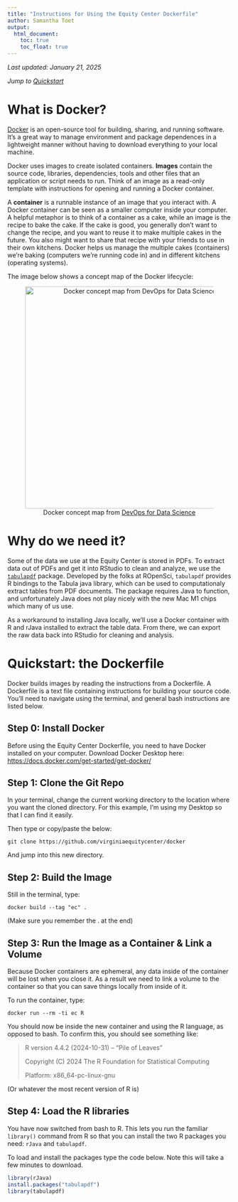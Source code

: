 ```yaml
---
title: "Instructions for Using the Equity Center Dockerfile"
author: Samantha Toet 
output: 
  html_document:
    toc: true
    toc_float: true
---
```


*Last updated: January 21, 2025*

*Jump to [Quickstart](#quickstart)*

# What is Docker?

[Docker](https://docs.docker.com/desktop/) is an open-source tool for building, sharing, and running software. It's a great way to manage environment and package dependences in a lightweight manner without having to download everything to your local machine.

Docker uses images to create isolated containers. **Images** contain the source code, libraries, dependencies, tools and other files that an application or script needs to run. Think of an image as a read-only template with instructions for opening and running a Docker container.

A **container** is a runnable instance of an image that you interact with. A Docker container can be seen as a smaller computer inside your computer. A helpful metaphor is to think of a container as a cake, while an image is the recipe to bake the cake. If the cake is good, you generally don't want to change the recipe, and you want to reuse it to make multiple cakes in the future. You also might want to share that recipe with your friends to use in their own kitchens. Docker helps us manage the multiple cakes (containers) we're baking (computers we're running code in) and in different kitchens (operating systems).

The image below shows a concept map of the Docker lifecycle:

<center>

![Docker concept map from <a href="https://do4ds.com/">DevOps for Data Science</a>](https://do4ds.com/chapters/sec1/images/docker-lifecycle.png){width="500"}

</center>

# Why do we need it?

Some of the data we use at the Equity Center is stored in PDFs. To extract data out of PDFs and get it into RStudio to clean and analyze, we use the [`tabulapdf`](https://docs.ropensci.org/tabulapdf/ "tabulapdf") package. Developed by the folks at ROpenSci, `tabulapdf` provides R bindings to the Tabula java library, which can be used to computationaly extract tables from PDF documents. The package requires Java to function, and unfortunately Java does not play nicely with the new Mac M1 chips which many of us use.

As a workaround to installing Java locally, we'll use a Docker container with R and rJava installed to extract the table data. From there, we can export the raw data back into RStudio for cleaning and analysis.

# Quickstart: the Dockerfile {#quickstart}

Docker builds images by reading the instructions from a Dockerfile. A Dockerfile is a text file containing instructions for building your source code. You'll need to navigate using the terminal, and general bash instructions are listed below.

## Step 0: Install Docker

Before using the Equity Center Dockerfile, you need to have Docker installed on your computer. Download Docker Desktop here: <https://docs.docker.com/get-started/get-docker/>

## Step 1: Clone the Git Repo

In your terminal, change the current working directory to the location where you want the cloned directory. For this example, I'm using my Desktop so that I can find it easily.

Then type or copy/paste the below:

`git clone https://github.com/virginiaequitycenter/docker`

And jump into this new directory. 

## Step 2: Build the Image

Still in the terminal, type:

`docker build --tag "ec" .`

(Make sure you remember the . at the end)

## Step 3: Run the Image as a Container & Link a Volume 

Because Docker containers are ephemeral, any data inside of the container will be lost when you close it. As a result we need to link a volume to the container so that you can save things locally from inside of it.

To run the container, type:

`docker run --rm -ti ec R`

You should now be inside the new container and using the R language, as opposed to bash. To confirm this, you should see something like:

> R version 4.4.2 (2024-10-31) -- "Pile of Leaves"
>
> Copyright (C) 2024 The R Foundation for Statistical Computing
>
> Platform: x86_64-pc-linux-gnu

(Or whatever the most recent version of R is)

## Step 4: Load the R libraries

You have now switched from bash to R. This lets you run the familiar `library()` command from R so that you can install the two R packages you need: `rJava` and `tabulapdf`.

To load and install the packages type the code below. Note this will take a few minutes to download.

```r
library(rJava)
install.packages("tabulapdf")
library(tabulapdf)
```
